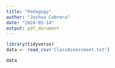 ---
title: "Pedagogy"
author: "Joshua Cabrera"
date: "2024-02-14"
output: pdf_document
---

```{r setup, include=FALSE}

library(tidyverse)
data <- read_csv('ClassAssessment.txt')
```


```{r }

data

```


```{r}
```
